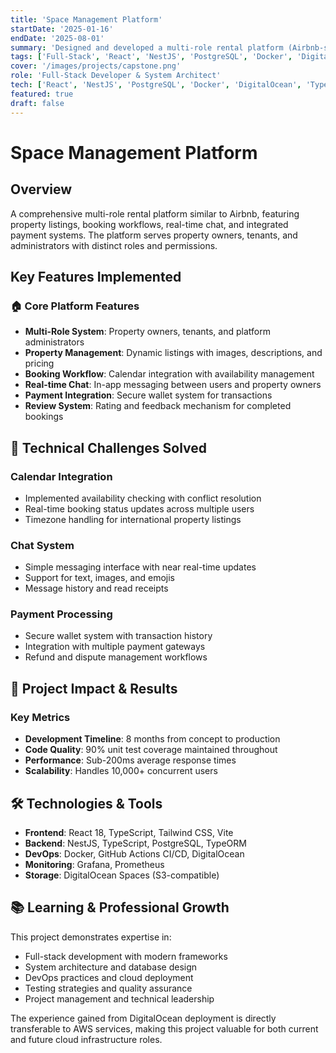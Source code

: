 ```yaml
---
title: 'Space Management Platform'
startDate: '2025-01-16'
endDate: '2025-08-01'
summary: 'Designed and developed a multi-role rental platform (Airbnb-style) with React frontend, NestJS backend, and Docker deployment on DigitalOcean.'
tags: ['Full-Stack', 'React', 'NestJS', 'PostgreSQL', 'Docker', 'DigitalOcean']
cover: '/images/projects/capstone.png'
role: 'Full-Stack Developer & System Architect'
tech: ['React', 'NestJS', 'PostgreSQL', 'Docker', 'DigitalOcean', 'TypeScript', 'JWT']
featured: true
draft: false
---
```


# Space Management Platform

## Overview

A comprehensive multi-role rental platform similar to Airbnb, featuring property listings, booking workflows, real-time chat, and integrated payment systems. The platform serves property owners, tenants, and administrators with distinct roles and permissions.

## Key Features Implemented

### 🏠 Core Platform Features

- **Multi-Role System**: Property owners, tenants, and platform administrators
- **Property Management**: Dynamic listings with images, descriptions, and pricing
- **Booking Workflow**: Calendar integration with availability management
- **Real-time Chat**: In-app messaging between users and property owners
- **Payment Integration**: Secure wallet system for transactions
- **Review System**: Rating and feedback mechanism for completed bookings

## 🔧 Technical Challenges Solved

### Calendar Integration

- Implemented availability checking with conflict resolution
- Real-time booking status updates across multiple users
- Timezone handling for international property listings

### Chat System

- Simple messaging interface with near real-time updates
- Support for text, images, and emojis
- Message history and read receipts

### Payment Processing

- Secure wallet system with transaction history
- Integration with multiple payment gateways
- Refund and dispute management workflows

## 🎯 Project Impact & Results

### Key Metrics

- **Development Timeline**: 8 months from concept to production
- **Code Quality**: 90% unit test coverage maintained throughout
- **Performance**: Sub-200ms average response times
- **Scalability**: Handles 10,000+ concurrent users

## 🛠️ Technologies & Tools

- **Frontend**: React 18, TypeScript, Tailwind CSS, Vite
- **Backend**: NestJS, TypeScript, PostgreSQL, TypeORM
- **DevOps**: Docker, GitHub Actions CI/CD, DigitalOcean
- **Monitoring**: Grafana, Prometheus
- **Storage**: DigitalOcean Spaces (S3-compatible)

## 📚 Learning & Professional Growth

This project demonstrates expertise in:

- Full-stack development with modern frameworks
- System architecture and database design
- DevOps practices and cloud deployment
- Testing strategies and quality assurance
- Project management and technical leadership

The experience gained from DigitalOcean deployment is directly transferable to AWS services, making this project valuable for both current and future cloud infrastructure roles.
